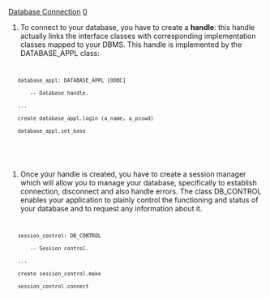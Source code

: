[[Property:title|Database Connection]]
[[Property:weight|0]]
# To connect to your database, you have to create a '''handle''': this handle actually links the interface classes with corresponding implementation classes mapped to your DBMS. This handle is implemented by the DATABASE_APPL class:
<code>
	database_appl: DATABASE_APPL [ODBC]
		-- Database handle.
	...
	create database_appl.login (a_name, a_psswd)
	database_appl.set_base
</code>
<br/>

{{note| '''Note''': Calling set_base links the EiffelStore interface to this specific handle. }}

{{tip| '''Tip''': You can manage handles to many databases: as an instance of <eiffel>DATABASE_APPL</eiffel> stands for a specific database handle, you only have to create one instance of <eiffel>DATABASE_APPL</eiffel> for every DBMS handle you wish to create. Do not forget to call set_base to activate appropriate handle. }}

{{note| '''Note''': The generic parameter of <eiffel>DATABASE_APPL</eiffel> specifies the actual DBMS used. }}

# Once your handle is created, you have to create a session manager which will allow you to manage your database, specifically to establish connection, disconnect and also handle errors. The class <eiffel>DB_CONTROL</eiffel> enables your application to plainly control the functioning and status of your database and to request any information about it.
<code>
	session_control: DB_CONTROL
		-- Session control.
	...
	create session_control.make
	session_control.connect
</code>

{{note| '''Note''': Take a look at the [[Database control|database control]]  part to see how to use <eiffel>DB_CONTROL</eiffel> capabilities. }}


{{seealso| '''See Also''' <br/>
[[Database control|Database control and error handling]]  <br/>
[[EiffelStore Implementation Layer|Implementation]]  <br/>
}}




